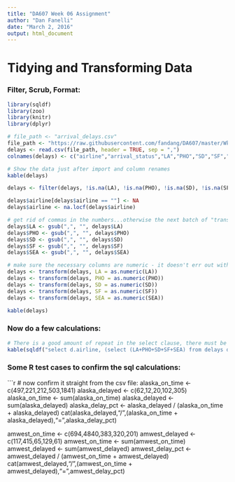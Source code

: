 ```yaml
---
title: "DA607 Week 06 Assignment"
author: "Dan Fanelli"
date: "March 2, 2016"
output: html_document
---
```


# Tidying and Transforming Data

### Filter, Scrub, Format:

```r
library(sqldf)
library(zoo)
library(knitr)
library(dplyr)

# file_path <- "arrival_delays.csv"
file_path <- "https://raw.githubusercontent.com/fandang/DA607/master/Wk05/arrival_delays.csv"
delays <- read.csv(file_path, header = TRUE, sep = ",")
colnames(delays) <- c("airline","arrival_status","LA","PHO","SD","SF","SEA")

# Show the data just after import and column renames
kable(delays)

delays <- filter(delays, !is.na(LA), !is.na(PHO), !is.na(SD), !is.na(SF), !is.na(SEA))

delays$airline[delays$airline == ""] <- NA
delays$airline <- na.locf(delays$airline)

# get rid of commas in the numbers...otherwise the next batch of "transform" calls gives back the wrong numbers.."
delays$LA <- gsub(",", "", delays$LA)
delays$PHO <- gsub(",", "", delays$PHO)
delays$SD <- gsub(",", "", delays$SD)
delays$SF <- gsub(",", "", delays$SF)
delays$SEA <- gsub(",", "", delays$SEA)

# make sure the necessary columns are numeric - it doesn't err out without this, it just results in delayed_pct = 0
delays <- transform(delays, LA = as.numeric(LA))
delays <- transform(delays, PHO = as.numeric(PHO))
delays <- transform(delays, SD = as.numeric(SD))
delays <- transform(delays, SF = as.numeric(SF))
delays <- transform(delays, SEA = as.numeric(SEA))

kable(delays)

```

### Now do a few calculations:

```r
# There is a good amount of repeat in the select clause, there must be a way to get the "on_time" results and "delayed" results into variables before calculating the delay %, but wasn't able to get that done...
kable(sqldf("select d.airline, (select (LA+PHO+SD+SF+SEA) from delays d2 where d.airline = d2.airline and arrival_status = 'on time') as num_on_time, (select (LA+PHO+SD+SF+SEA) from delays d3 where d.airline = d3.airline and arrival_status = 'delayed') as num_delayed, ((select (LA+PHO+SD+SF+SEA) from delays d2 where d.airline = d2.airline and arrival_status = 'delayed')/((select (LA+PHO+SD+SF+SEA) from delays d2 where d.airline = d2.airline and arrival_status = 'on time')+(select (LA+PHO+SD+SF+SEA) from delays d2 where d.airline = d2.airline and arrival_status = 'delayed'))) as delayed_pct from delays d group by d.airline"))
```


### Some R test cases to confirm the sql calculations:

```r
# now confirm it straight from the csv file:
alaska_on_time <- c(497,221,212,503,1841)
alaska_delayed <- c(62,12,20,102,305)
alaska_on_time <- sum(alaska_on_time)
alaska_delayed <- sum(alaska_delayed)
alaska_delay_pct <- alaska_delayed / (alaska_on_time + alaska_delayed)
cat(alaska_delayed,"/",(alaska_on_time + alaska_delayed),"=",alaska_delay_pct)

amwest_on_time <- c(694,4840,383,320,201)
amwest_delayed <- c(117,415,65,129,61)
amwest_on_time <- sum(amwest_on_time)
amwest_delayed <- sum(amwest_delayed)
amwest_delay_pct <- amwest_delayed / (amwest_on_time + amwest_delayed)
cat(amwest_delayed,"/",(amwest_on_time + amwest_delayed),"=",amwest_delay_pct)

